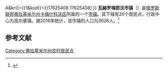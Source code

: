 {{Infobox Settlement
| official_name = 瓦赫罗梅耶沃市镇
| native_name = Муниципальное образование Вахромеевское
| settlement_type = [[市镇|市镇]]
| subdivision_type = [[国家|国家]]
| subdivision_type1 = [[州_(俄罗斯)|州]]
| subdivision_type2 = [[区_(苏联)|区]]
| subdivision_name = {{RUS}}
| subdivision_name1 = [[弗拉基米尔州|弗拉基米尔州]]
| subdivision_name2 = [[卡梅什科沃区|卡梅什科沃区]]
| seat_type = 行政中心
| seat = 高尔基镇
| population_as_of=2016
| population_footnotes = <ref name=stat />
| population_total = 3626
| coordinates_display = inline,title
| latd = 56 | latm = 28 | lats = 19 | latNS = N
| longd = 40 | longm = 57 | longs = 44 | longEW = E
| timezone = [[莫斯科时间|MSK]]
| utc_offset = +3
| blank_name = [[俄罗斯市政土地区划代码|OKTMO编码]]
| blank_info = [http://classif.spb.ru/classificators/view/tma.php?st{{=}}A&kr{{=}}1&kod{{=}}17625408 17625408]
}}
'''瓦赫罗梅耶沃市镇'''（{{lang-ru|Муниципальное образование Вахромеевское}}）是[[俄罗斯联邦|俄罗斯联邦]][[弗拉基米尔州|弗拉基米尔州]][[卡梅什科沃区|卡梅什科沃区]]所属的一个[[市镇|市镇]]。其下辖有20个居民点，行政中心为高尔基镇。据2016年统计，该市镇的人口为3626人。<ref name=stat>{{cite web | url = http://www.gks.ru/free_doc/doc_2016/bul_dr/mun_obr2016.rar | title = Численность населения Российской Федерации по муниципальным образованиям на 1 января 2016 года | language = ru | access-date = 2016-12-18 | archive-date = 2019-05-13 | archive-url = https://web.archive.org/web/20190513150350/http://www.gks.ru/free_doc/doc_2016/bul_dr/mun_obr2016.rar | dead-url = no }}</ref>

== 参考文献 ==
{{reflist}}

{{Russia-stub}}

[[Category:弗拉基米尔州农村居民点|Category:弗拉基米尔州农村居民点]]